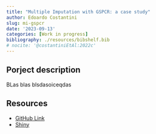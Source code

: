 ```yaml
---
title: "Multiple Imputation with GSPCR: a case study"
author: Edoardo Costantini
slug: mi-gspcr
date: '2023-09-13'
categories: [Work in progress]
bibliography: ./resources/bibshelf.bib
# nocite: '@costantiniEtAl:2022c'
---
```


## Porject description

BLas blas blsdasoiceqdas 

## Resources

- [GitHub Link](https://github.com/EdoardoCostantini/mi-gspcr-evs)
- [Shiny](https://edoardocostantini.shinyapps.io/plotmigspcr/)